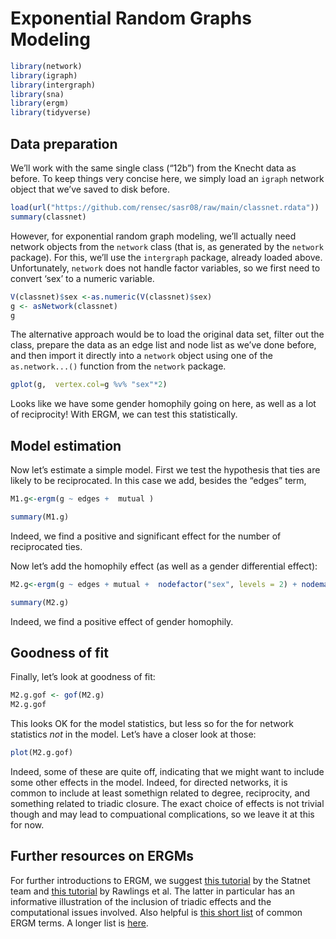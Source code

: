 
# Exponential Random Graphs Modeling



```r

library(network)
library(igraph)
library(intergraph)
library(sna)
library(ergm)
library(tidyverse) 


```

## Data preparation

We'll work with the same single class ("12b") from the Knecht data as before. To keep things very concise here, we simply load an `igraph` network object that we've saved to disk before.


```r
load(url("https://github.com/rensec/sasr08/raw/main/classnet.rdata"))
summary(classnet)
```

However, for exponential random graph modeling, we'll actually need network objects from the `network` class (that is, as generated by the `network` package). For this, we'll use the `intergraph` package, already loaded above. Unfortunately, `network` does not handle factor variables, so we first need to convert 'sex' to a numeric variable.

```r

V(classnet)$sex <-as.numeric(V(classnet)$sex)
g <- asNetwork(classnet)
g
```

The alternative approach would be to load the original data set, filter out the class, prepare the data as an edge list and node list as we've done before, and then import it directly into a `network` object using one of the `as.network...()` function from the `network` package. 

```r
gplot(g,  vertex.col=g %v% "sex"*2)
```
Looks like we have some gender homophily going on here, as well as a lot of reciprocity! With ERGM, we can test this statistically.  

## Model estimation

Now let's estimate a simple model. First we test the hypothesis that ties are likely to be reciprocated. In this case we add, besides the "edges"  term, 

```r
M1.g<-ergm(g ~ edges +  mutual )

summary(M1.g)
```
Indeed, we find a positive and significant effect for the number of reciprocated ties. 

Now let's add the homophily effect (as well as a gender differential effect):

```r
M2.g<-ergm(g ~ edges + mutual +  nodefactor("sex", levels = 2) + nodematch("sex" ))

summary(M2.g)


```
Indeed, we find a positive effect of gender homophily. 

## Goodness of fit

Finally, let's look at goodness of fit: 

```r
M2.g.gof <- gof(M2.g)
M2.g.gof
```
This looks OK for the model statistics, but less so for the for network statistics *not* in the model. Let's have a closer look at those:

```r
plot(M2.g.gof)
```

Indeed, some of these are quite off, indicating that we might want to include some other effects in the model. Indeed, for directed networks, it is common to include at least somethign related to degree, reciprocity, and something related to triadic closure. The exact choice of effects is not trivial though and may lead to compuational complications, so we leave it at this for now. 


## Further resources on ERGMs
For further introductions to ERGM, we suggest [this  tutorial](https://statnet.org/workshop-ergm/ergm_tutorial.html#1_Statistical_network_modeling_with_ERGMs)  by the Statnet team and [this tutorial](https://inarwhal.github.io/NetworkAnalysisR-book/ch13-Cross-Sectional-Network-Models-ERGM-R.html) by Rawlings et al. The latter in particular has an informative illustration of the inclusion of triadic effects and the computational issues involved. Also helpful is [this short list](https://statnet.org/nme/d2-ergmterms.html) of common ERGM terms. A longer list is [here](https://search.r-project.org/CRAN/refmans/ergm/html/ergmTerm.html). 




